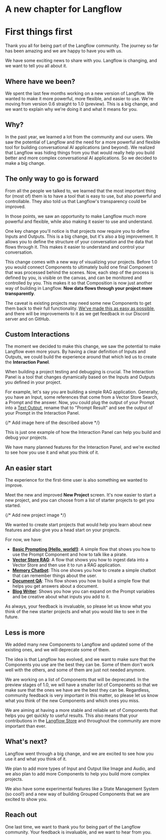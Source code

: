 # A new chapter for Langflow

# First things first

Thank you all for being part of the Langflow community. The journey so far has been amazing and we are happy to have you with us.

We have some exciting news to share with you. Langflow is changing, and we want to tell you all about it.

## Where have we been?

We spent the last few months working on a new version of Langflow. We wanted to make it more powerful, more flexible, and easier to use.
We're moving from version 0.6 straight to 1.0 (preview). This is a big change, and we want to explain why we're doing it and what it means for you.

## Why?

In the past year, we learned a lot from the community and our users. We saw the potential of Langflow and the need for a more powerful and flexible tool for building conversational AI applications (and beyond).
We realized that Langflow was hiding things from you that would really help you build better and more complex conversational AI applications. So we decided to make a big change.

## The only way to go is forward

From all the people we talked to, we learned that the most important thing for (most of) them is to have a tool that is easy to use, but also powerful and controllable. They also told us that Langflow's transparency could be improved.

In those points, we saw an opportunity to make Langflow much more powerful and flexible, while also making it easier to use and understand.

One key change you'll notice is that projects now require you to define Inputs and Outputs.
This is a big change, but it's also a big improvement.
It allows you to define the structure of your conversation and the data that flows through it.
This makes it easier to understand and control your conversation.

This change comes with a new way of visualizing your projects. Before 1.0 you would connect Components to ultimately build one final Component that was processed behind the scenes.
Now, each step of the process is defined by you, is visible on the canvas, and can be monitored and controlled by you. This makes it so that Composition is now just another way of building in Langflow. **Now data flows through your project more transparently**.

The caveat is existing projects may need some new Components to get them back to their full functionality.
[We've made this as easy as possible](../migration/compatibility), and there will be improvements to it as we get feedback in our Discord server and on GitHub.

## Custom Interactions

The moment we decided to make this change, we saw the potential to make Langflow even more yours.
By having a clear definition of Inputs and Outputs, we could build the experience around that which led us to create the **Interaction Panel**.

When building a project testing and debugging is crucial. The Interaction Panel is a tool that changes dynamically based on the Inputs and Outputs you defined in your project.

For example, let's say you are building a simple RAG application. Generally, you have an Input, some references that come from a Vector Store Search, a Prompt and the answer.
Now, you could plug the output of your Prompt into a [Text Output](../components/outputs#Text-Output), rename that to "Prompt Result" and see the output of your Prompt in the Interaction Panel.

{/* Add image here of the described above */}

This is just one example of how the Interaction Panel can help you build and debug your projects.

We have many planned features for the Interaction Panel, and we're excited to see how you use it and what you think of it.

## An easier start

The experience for the first-time user is also something we wanted to improve.

Meet the new and improved **New Project** screen. It's now easier to start a new project, and you can choose from a list of starter projects to get you started.

{/* Add new project image */}

We wanted to create start projects that would help you learn about new features and also give you a head start on your projects.

For now, we have:

- **[Basic Prompting (Hello, world!)](/getting-started/basic-prompting)**: A simple flow that shows you how to use the Prompt Component and how to talk like a pirate.
- **[Vector Store RAG](/getting-started/rag-with-astradb)**: A flow that shows you how to ingest data into a Vector Store and then use it to run a RAG application.
- **[Memory Chatbot](/getting-started/memory-chatbot)**: This one shows you how to create a simple chatbot that can remember things about the user.
- **[Document QA](/getting-started/document-qa)**: This flow shows you how to build a simple flow that helps you get answers about a document.
- **[Blog Writer](/getting-started/blog-writer)**: Shows you how you can expand on the Prompt variables and be creative about what inputs you add to it.

As always, your feedback is invaluable, so please let us know what you think of the new starter projects and what you would like to see in the future.

## Less is more

We added many new Components to Langflow and updated some of the existing ones, and we will deprecate some of them.

The idea is that Langflow has evolved, and we want to make sure that the Components you use are the best they can be.
Some of them don't work well with the others, and some of them are just not needed anymore.

We are working on a list of Components that will be deprecated.
In the preview stages of 1.0, we will have a smaller list of Components so that we make sure that the ones we have are the best they can be.
Regardless, community feedback is very important in this matter, so please let us know what you think of the new Components and which ones you miss.

We are aiming at having a more stable and reliable set of Components that helps you get quickly to useful results.
This also means that your contributions in the [Langflow Store](https://langflow.store) and throughout the community are more important than ever.

## What's next?

Langflow went through a big change, and we are excited to see how you use it and what you think of it.

We plan to add more types of Input and Output like Image and Audio, and we also plan to add more Components to help you build more complex projects.

We also have some experimental features like a State Management System (so cool!) and a new way of building Grouped Components that we are excited to show you.

## Reach out

One last time, we want to thank you for being part of the Langflow community. Your feedback is invaluable, and we want to hear from you.
